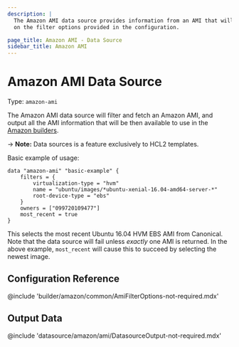 ```yaml
---
description: |
  The Amazon AMI data source provides information from an AMI that will be fetched based
  on the filter options provided in the configuration.

page_title: Amazon AMI - Data Source
sidebar_title: Amazon AMI
---
```


# Amazon AMI Data Source

Type: `amazon-ami`

The Amazon AMI data source will filter and fetch an Amazon AMI, and output all the AMI information that will
be then available to use in the [Amazon builders](/docs/builders/amazon/instance).

-> **Note:** Data sources is a feature exclusively to HCL2 templates.

Basic example of usage:

```hcl
data "amazon-ami" "basic-example" {
    filters = {
        virtualization-type = "hvm"
        name = "ubuntu/images/*ubuntu-xenial-16.04-amd64-server-*"
        root-device-type = "ebs"
    }
    owners = ["099720109477"]
    most_recent = true
}
```
This selects the most recent Ubuntu 16.04 HVM EBS AMI from Canonical. Note that the data source will fail unless
*exactly* one AMI is returned. In the above example, `most_recent` will cause this to succeed by selecting the newest image.

## Configuration Reference

@include 'builder/amazon/common/AmiFilterOptions-not-required.mdx'

## Output Data

@include 'datasource/amazon/ami/DatasourceOutput-not-required.mdx'
